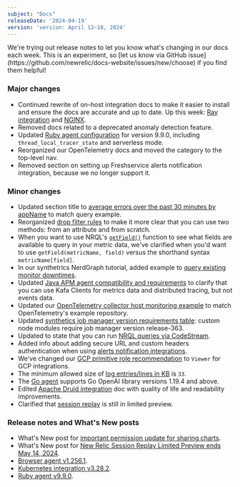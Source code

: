 ```yaml
---
subject: "Docs"
releaseDate: '2024-04-19'
version: 'version: April 12–18, 2024'
---
```


<Callout variant="important">
We're trying out release notes to let you know what's changing in our docs each week. This is an experiment, so [let us know via GitHub issue](https://github.com/newrelic/docs-website/issues/new/choose) if you find them helpful!
</Callout>

### Major changes

* Continued rewrite of on-host integration docs to make it easier to install and ensure the docs are accurate and up to date. Up this week: [Ray integration](/docs/infrastructure/host-integrations/host-integrations-list/ray-integration) and [NGINX](/install/nginx).
* Removed docs related to a deprecated anomaly detection feature.
* Updated [Ruby agent configuration](/docs/apm/agents/ruby-agent/configuration/ruby-agent-configuration) for version 9.9.0, including `thread_local_tracer_state` and serverless mode.
* Reorganized our OpenTelemetry docs and moved the category to the top-level nav.
* Removed section on setting up Freshservice alerts notification integration, because we no longer support it.

### Minor changes

* Updated section title to [average errors over the past 30 minutes by appName](/docs/nrql/using-nrql/rate-function/#average-appname-errors) to match query example.
* Reorganized [drop filter rules](/docs/logs/ui-data/drop-data-drop-filter-rules/#create) to make it more clear that you can use two methods: from an attribute and from scratch.
* When you want to use NRQL's [`getField()`](/docs/data-apis/understand-data/metric-data/query-metric-data-type/#use-getfield) function to see what fields are available to query in your metric data, we've clarified when you'd want to use `getField(metricName, field)` versus the shorthand syntax `metricName[field]`.
* In our synthetrics NerdGraph tutorial, added example to [query existing monitor downtimes](/docs/apis/nerdgraph/examples/nerdgraph-synthetics-tutorial/#downtime-query).
* Updated [Java APM agent compatibility and requirements](/docs/apm/agents/java-agent/getting-started/compatibility-requirements-java-agent) to clarify that you can use Kafa Clients for metrics data and distributed tracing, but not events data.
* Updated our [OpenTelemetry collector host monitoring example](/docs/more-integrations/open-source-telemetry-integrations/opentelemetry/collector/opentelemetry-collector-infra-hosts/#host-receiver) to match OpenTelemetry's example repository.
* Updated [synthetics job manager version requirements table](/docs/synthetics/synthetic-monitoring/private-locations/job-manager-transition-guide/#requirements): custom node modules require job manager version release-363.
* Updated to state that you can run [NRQL queries via CodeStream](/docs/codestream/start-here/what-is-codestream).
* Added info about adding secure URL and custom headers authentication when using [alerts notification integrations](/docs/alerts-applied-intelligence/notifications/notification-integrations).
* We've changed our [GCP primitive role recommendation](/docs/infrastructure/google-cloud-platform-integrations/get-started/integrations-custom-roles/#recommended) to `Viewer` for GCP integrations.
* The minimum allowed size of [log entries/lines in KB](/docs/logs/forward-logs/forward-your-logs-using-infrastructure-agent/#max_line_kb) is `33`.
* The [Go agent](/docs/apm/agents/go-agent/get-started/go-agent-compatibility-requirements/#digital-intelligence-platform) supports Go OpenAI library versions 1.19.4 and above.
* Edited [Apache Druid integration](/docs/infrastructure/host-integrations/host-integrations-list/apache-druid-integration) doc with quality of life and readability improvements.
* Clarified that [session replay](/docs/browser/browser-monitoring/browser-pro-features/session-replay) is still in limited preview.

### Release notes and What's New posts

* What's New post for [important permission update for sharing charts](/whats-new/2024/04/whats-new-04-12-get-chart-link-rbac).
* What's New post for [New Relic Session Replay Limited Preview ends May 14, 2024](/whats-new/2024/04/whats-new-04-15-sessionreplayupdate).
* [Browser agent v1.256.1](/docs/release-notes/new-relic-browser-release-notes/browser-agent-release-notes/browser-agent-v1.256.1/).
* [Kubernetes integration v3.28.2](/docs/release-notes/infrastructure-release-notes/kubernetes-integration-release-notes/kubernetes-integration-3-28-2).
* [Ruby agent v9.9.0](/docs/release-notes/agent-release-notes/ruby-release-notes/ruby-agent-9-9-0).